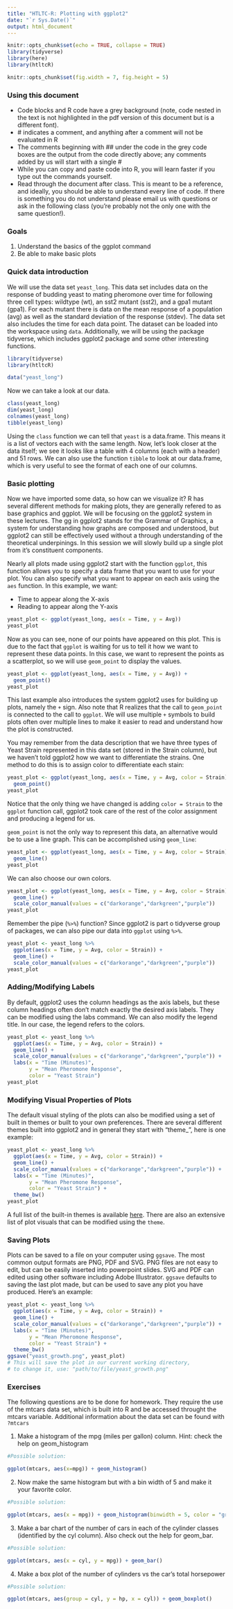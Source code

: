 ```yaml
---
title: "HTLTC-R: Plotting with ggplot2"
date: "`r Sys.Date()`"
output: html_document
---
```


```r
knitr::opts_chunk$set(echo = TRUE, collapse = TRUE)
library(tidyverse)
library(here)
library(htltcR)
```

```r
knitr::opts_chunk$set(fig.width = 7, fig.height = 5)
```

### Using this document

* Code blocks and R code have a grey background (note, code nested in the text is not highlighted in the pdf version of this document but is a different font).
* \# indicates a comment, and anything after a comment will not be evaluated in R
* The comments beginning with \#\# under the code in the grey code boxes are the output from the code directly above; any comments added by us will start with a single \#
* While you can copy and paste code into R, you will learn faster if you type out the commands yourself. 
* Read through the document after class. This is meant to be a reference, and ideally, you should be able to understand every line of code. If there is something you do not understand please email us with questions or ask in the following class (you're probably not the only one with the same question!). 

### Goals
1. Understand the basics of the ggplot command
2. Be able to make basic plots 

### Quick data introduction 

We will use the data set `yeast_long`. This data set includes data on the response of budding yeast to mating pheromone over time for following three cell types: wildtype (wt), an sst2 mutant (sst2), and a gpa1 mutant (gpa1). For each mutant there is data on the mean response of a population (avg) as well as the standard deviation of the response (stdev). The data set also includes the time for each data point. The dataset can be loaded into the workspace using `data`. Additionally, we will be using the package tidyverse, which includes ggplot2 package and some other interesting functions.

```r
library(tidyverse)
library(htltcR)

data("yeast_long")
```

Now we can take a look at our data.
 
```r
class(yeast_long)
dim(yeast_long)
colnames(yeast_long)
tibble(yeast_long)
```

Using the `class` function we can tell that `yeast` is a data.frame. This means it is a list of vectors each with the same length. Now, let's look closer at the data itself; we see it looks like a table with 4 columns (each with a header) and 51 rows. We can also use the function `tibble` to look at our data.frame, which is very useful to see the format of each one of our columns. 

### Basic plotting

Now we have imported some data, so how can we visualize it? R has several different methods for making plots, they are generally refered to as base graphics and ggplot. We will be focusing on the ggplot2 system in these lectures. The gg in ggplot2 stands for the Grammar of Graphics, a system for understanding how graphs are composed and understood, but ggplot2 can still be effectively used without a through understanding of the theoretical underpinings. In this session we will slowly build up a single plot from it's constituent components.

Nearly all plots made using ggplot2 start with the function `ggplot`, this function allows you to specify a data frame that you want to use for your plot. You can also specify what you want to appear on each axis using the `aes` function. In this example, we want:

* Time to appear along the X-axis
* Reading to appear along the Y-axis

```r
yeast_plot <- ggplot(yeast_long, aes(x = Time, y = Avg))
yeast_plot
```

Now as you can see, none of our points have appeared on this plot. This is due to the fact that `ggplot` is waiting for us to tell it how we want to represent these data points. In this case, we want to represent the points as a scatterplot, so we will use `geom_point` to display the values.

```r
yeast_plot <- ggplot(yeast_long, aes(x = Time, y = Avg)) + 
  geom_point()
yeast_plot
```

This last example also introduces the system ggplot2 uses for building up plots, namely the `+` sign. Also note that R realizes that the call to `geom_point` is connected to the call to `ggplot`. We will use multiple `+` symbols to build plots often over multiple lines to make it easier to read and understand how the plot is constructed.

You may remember from the data description that we have three types of Yeast Strain represented in this data set (stored in the Strain column), but we haven't told ggplot2 how we want to differentiate the strains. One method to do this is to assign color to differentiate each stain:

```r
yeast_plot <- ggplot(yeast_long, aes(x = Time, y = Avg, color = Strain)) + 
  geom_point()
yeast_plot
```

Notice that the only thing we have changed is adding `color = Strain` to the `ggplot` function call, ggplot2 took care of the rest of the color assignment and producing a legend for us.

`geom_point` is not the only way to represent this data, an alternative would be to use a line graph. This can be accomplished using `geom_line`:

```r
yeast_plot <- ggplot(yeast_long, aes(x = Time, y = Avg, color = Strain)) + 
  geom_line()
yeast_plot
```

We can also choose our own colors.
```r
yeast_plot <- ggplot(yeast_long, aes(x = Time, y = Avg, color = Strain)) + 
  geom_line() +
  scale_color_manual(values = c("darkorange","darkgreen","purple"))
yeast_plot
```

Remember the pipe (`%>%`) function? Since ggplot2 is part o tidyverse group of packages, we can also pipe our data into `ggplot` using `%>%`. 

```r
yeast_plot <- yeast_long %>% 
  ggplot(aes(x = Time, y = Avg, color = Strain)) + 
  geom_line() +
  scale_color_manual(values = c("darkorange","darkgreen","purple"))
yeast_plot
```

### Adding/Modifying Labels

By default, ggplot2 uses the column headings as the axis labels, but these column headings often don't match exactly the desired axis labels. They can be modified using the labs command. We can also modify the legend title. In our case, the legend refers to the colors. 

```r
yeast_plot <- yeast_long %>% 
  ggplot(aes(x = Time, y = Avg, color = Strain)) + 
  geom_line() +
  scale_color_manual(values = c("darkorange","darkgreen","purple")) +
  labs(x = "Time (Minutes)", 
       y = "Mean Pheromone Response",
       color = "Yeast Strain")
yeast_plot
```

### Modifying Visual Properties of Plots

The default visual styling of the plots can also be modified using a set of built in themes or built to your own preferences. There are several different themes built into ggplot2 and in general they start with "theme_", here is one example:

```r
yeast_plot <- yeast_long %>% 
  ggplot(aes(x = Time, y = Avg, color = Strain)) + 
  geom_line() +
  scale_color_manual(values = c("darkorange","darkgreen","purple")) +
  labs(x = "Time (Minutes)", 
       y = "Mean Pheromone Response",
       color = "Yeast Strain") +
  theme_bw()
yeast_plot
```

A full list of the built-in themes is available [here](http://ggplot2.tidyverse.org/reference/ggtheme.html). There are also an extensive list of plot visuals that can be modified using the `theme`.

### Saving Plots

Plots can be saved to a file on your computer using `ggsave`. The most common output formats are PNG, PDF and SVG. PNG files are not easy to edit, but can be easily inserted into powerpoint slides. SVG and PDF can edited using other software including Adobe Illustrator. `ggsave` defaults to saving the last plot made, but can be used to save any plot you have produced. Here's an example:

```r
yeast_plot <- yeast_long %>% 
  ggplot(aes(x = Time, y = Avg, color = Strain)) + 
  geom_line() +
  scale_color_manual(values = c("darkorange","darkgreen","purple")) +
  labs(x = "Time (Minutes)", 
       y = "Mean Pheromone Response",
       color = "Yeast Strain") +
  theme_bw()
ggsave("yeast_growth.png", yeast_plot)
# This will save the plot in our current working directory, 
# to change it, use: "path/to/file/yeast_growth.png"
```

### Exercises

The following questions are to be done for homework. They require the use of the mtcars data set, which is built into R and be accessed throught the mtcars variable. Additional information about the data set can be found with `?mtcars`

1. Make a histogram of the mpg (miles per gallon) column. Hint: check the help on geom_histogram

```r
#Possible solution:

ggplot(mtcars, aes(x=mpg)) + geom_histogram()
```

2. Now make the same histogram but with a bin width of 5 and make it your favorite color. 

```r
#Possible solution:

ggplot(mtcars, aes(x = mpg)) + geom_histogram(binwidth = 5, color = "green")
```

3. Make a bar chart of the number of cars in each of the cylinder classes (identified by the cyl column). Also check out the help for geom_bar.

```r
#Possible solution:

ggplot(mtcars, aes(x = cyl, y = mpg)) + geom_bar()
```

4. Make a box plot of the number of cylinders vs the car's total horsepower

```r
#Possible solution:

ggplot(mtcars, aes(group = cyl, y = hp, x = cyl)) + geom_boxplot()
```